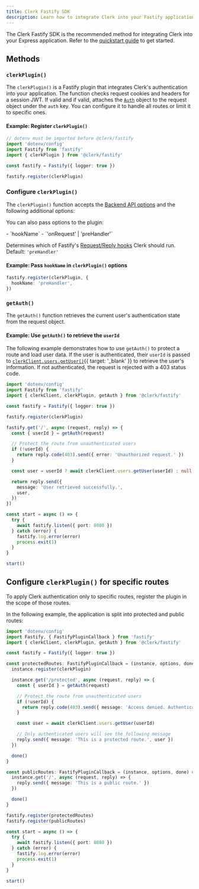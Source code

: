 ```yaml
---
title: Clerk Fastify SDK
description: Learn how to integrate Clerk into your Fastify application using the Clerk Fastify SDK.
---
```


The Clerk Fastify SDK is the recommended method for integrating Clerk into your Express application. Refer to the [quickstart guide](/docs/quickstarts/fastify) to get started.


## Methods

### `clerkPlugin()`

The `clerkPlugin()` is a Fastify plugin that integrates Clerk's authentication into your application. The function checks request cookies and headers for a session JWT. If valid and if valid, attaches the [`Auth`](/docs/references/backend/types/auth-object#auth-object) object to the request object under the `auth` key. You can configure it to handle all routes or limit it to specific ones.


#### Example: Register `clerkPlugin()`

```ts
// dotenv must be imported before @clerk/fastify
import 'dotenv/config'
import Fastify from 'fastify'
import { clerkPlugin } from '@clerk/fastify'

const fastify = Fastify({ logger: true })

fastify.register(clerkPlugin)
```

### Configure `clerkPlugin()`

The `clerkPlugin()` function accepts the [Backend API options](/docs/references/backend/overview#options) and the following additional options:

You can also pass options to the plugin:


<Properties>
  - `hookName`
  - `'onRequest' | 'preHandler'`

  Determines which of Fastify's [Request/Reply hooks](https://fastify.dev/docs/latest/Reference/Hooks/#requestreply-hooks) Clerk should run. Default: `'preHandler'`
</Properties>

#### Example: Pass `hookName` in `clerkPlugin()` options

```ts
fastify.register(clerkPlugin, {
  hookName: 'preHandler',
})
```

### `getAuth()`

The `getAuth()` function retrieves the current user's authentication state from the request object.

#### Example: Use `getAuth()` to retrieve the `userId`

The following example demonstrates how to use `getAuth()` to protect a route and load user data. If the user is authenticated, their `userId` is passed to [`clerkClient.users.getUser()`](/docs/references/backend/user/get-user){{ target: '_blank' }} to retrieve the user's information. If not authenticated, the request is rejected with a 403 status code.

```ts
import 'dotenv/config'
import Fastify from 'fastify'
import { clerkClient, clerkPlugin, getAuth } from '@clerk/fastify'

const fastify = Fastify({ logger: true })

fastify.register(clerkPlugin)

fastify.get('/', async (request, reply) => {
  const { userId } = getAuth(request)

  // Protect the route from unauthenticated users
  if (!userId) {
    return reply.code(403).send({ error: 'Unauthorized request.' })
  }

  const user = userId ? await clerkClient.users.getUser(userId) : null

  return reply.send({
    message: 'User retrieved successfully.',
    user,
  })
})

const start = async () => {
  try {
    await fastify.listen({ port: 8080 })
  } catch (error) {
    fastify.log.error(error)
    process.exit(1)
  }
}

start()
```

## Configure `clerkPlugin()` for specific routes

To apply Clerk authentication only to specific routes, register the plugin in the scope of those routes.

In the following example, the application is split into protected and public routes:


```ts {{ filename: 'index.ts' }}
import 'dotenv/config'
import Fastify, { FastifyPluginCallback } from 'fastify'
import { clerkClient, clerkPlugin, getAuth } from '@clerk/fastify'

const fastify = Fastify({ logger: true })

const protectedRoutes: FastifyPluginCallback = (instance, options, done) => {
  instance.register(clerkPlugin)

  instance.get('/protected', async (request, reply) => {
    const { userId } = getAuth(request)

    // Protect the route from unauthenticated users
    if (!userId) {
      return reply.code(403).send({ message: 'Access denied. Authentication required.' })
    }

    const user = await clerkClient.users.getUser(userId)

    // Only authenticated users will see the following message
    reply.send({ message: 'This is a protected route.', user })
  })

  done()
}

const publicRoutes: FastifyPluginCallback = (instance, options, done) => {
  instance.get('/', async (request, reply) => {
    reply.send({ message: 'This is a public route.' })
  })

  done()
}

fastify.register(protectedRoutes)
fastify.register(publicRoutes)

const start = async () => {
  try {
    await fastify.listen({ port: 8080 })
  } catch (error) {
    fastify.log.error(error)
    process.exit(1)
  }
}

start()
```
